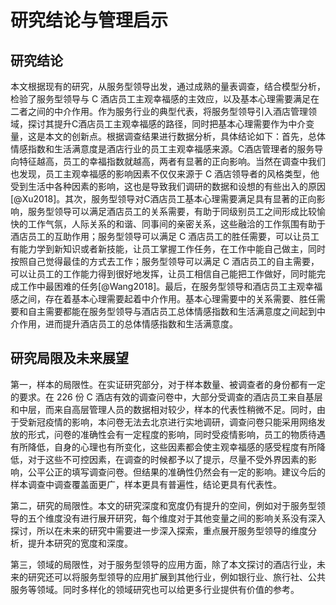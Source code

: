 # 研究结论与管理启示 {#conclusions}

## 研究结论

本文根据现有的研究，从服务型领导出发，通过成熟的量表调查，结合模型分析，检验了服务型领导与 C 酒店员工主观幸福感的主效应，以及基本心理需要满足在二者之间的中介作用。作为服务行业的典型代表，将服务型领导引入酒店管理领域，探讨其提升C酒店员工主观幸福感的路径，同时把基本心理需要作为中介变量，这是本文的创新点。根据调查结果进行数据分析，具体结论如下：首先，总体情感指数和生活满意度是酒店行业的员工主观幸福感来源。C酒店管理者的服务导向特征越高，员工的幸福指数就越高，两者有显著的正向影响。当然在调查中我们也发现，员工主观幸福感的影响因素不仅仅来源于 C 酒店领导者的风格类型，他受到生活中各种因素的影响，这也是导致我们调研的数据和设想的有些出入的原因[@Xu2018]。其次，服务型领导对C酒店员工基本心理需要满足具有显著的正向影响，服务型领导可以满足酒店员工的关系需要，有助于同级别员工之间形成比较愉快的工作气氛，人际关系的和谐、同事间的亲密关系，这些融洽的工作氛围有助于酒店员工的互助作用；服务型领导可以满足 C 酒店员工的胜任需要，可以让员工有能力学到新知识或者新技能，让员工掌握工作任务，在工作中能自己做主，同时按照自己觉得最佳的方式去工作；服务型领导可以满足 C 酒店员工的自主需要，可以让员工的工作能力得到很好地发挥，让员工相信自己能把工作做好，同时能完成工作中最困难的任务[@Wang2018]。最后，在服务型领导和酒店员工主观幸福感之间，存在着基本心理需要起着中介作用。基本心理需要中的关系需要、胜任需要和自主需要都能在服务型领导与酒店员工总体情感指数和生活满意度之间起到中介作用，进而提升酒店员工的总体情感指数和生活满意度。

## 研究局限及未来展望

第一，样本的局限性。在实证研究部分，对于样本数量、被调查者的身份都有一定的要求。在 226 份 C 酒店有效的调查问卷中，大部分受调查的酒店员工来自基层和中层，而来自高层管理人员的数据相对较少，样本的代表性稍微不足。同时，由于受新冠疫情的影响，本问卷无法去北京进行实地调研，调查问卷只能采用网络发放的形式，问卷的准确性会有一定程度的影响，同时受疫情影响，员工的物质待遇有所降低，自身的心理也有所变化，这些因素都会使主观幸福感的感受程度有所降低，对于这些不可控因素，在调查的时候都予以了提示，尽量不受外界因素的影响，公平公正的填写调查问卷。但结果的准确性仍然会有一定的影响。建议今后的样本调查中调查覆盖面更广，样本更具有普遍性，结论更具有代表性。

第二，研究的局限性。本文的研究深度和宽度仍有提升的空间，例如对于服务型领导的五个维度没有进行展开研究，每个维度对于其他变量之间的影响关系没有深入探讨，所以在未来的研究中需要进一步深入探索，重点展开服务型领导的维度分析，提升本研究的宽度和深度。

第三，领域的局限性，对于服务型领导的应用方面，除了本文探讨的酒店行业，未来的研究还可以将服务型领导的应用扩展到其他行业，例如银行业、旅行社、公共服务等领域。同时多样化的领域研究也可以给更多行业提供有价值的参考。

\newpage